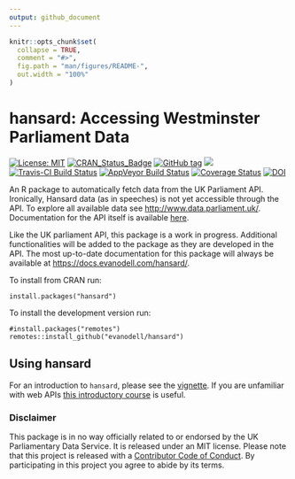 ```yaml
---
output: github_document
---
```


<!-- README.md is generated from README.Rmd. Please edit that file -->

```r
knitr::opts_chunk$set(
  collapse = TRUE,
  comment = "#>",
  fig.path = "man/figures/README-",
  out.width = "100%"
)
```


# hansard: Accessing Westminster Parliament Data

[![License: MIT](https://img.shields.io/badge/License-MIT-blue.svg)](https://opensource.org/licenses/MIT)
[![CRAN_Status_Badge](https://www.r-pkg.org/badges/version/hansard)](https://cran.r-project.org/package=hansard)
[![GitHub tag](https://img.shields.io/github/tag/evanodell/hansard.svg)](https://github.com/evanodell/hansard)
[![](https://cranlogs.r-pkg.org/badges/grand-total/hansard)](https://dgrtwo.shinyapps.io/cranview/)
[![Travis-CI Build Status](https://travis-ci.org/evanodell/hansard.svg?branch=master)](https://travis-ci.org/evanodell/hansard)
[![AppVeyor Build Status](https://ci.appveyor.com/api/projects/status/github/evanodell/hansard?branch=master&svg=true)](https://ci.appveyor.com/project/evanodell/hansard)
[![Coverage Status](https://img.shields.io/codecov/c/github/evanodell/hansard/master.svg)](https://codecov.io/github/evanodell/hansard?branch=master)
[![DOI](https://zenodo.org/badge/72111315.svg)](https://zenodo.org/badge/latestdoi/72111315)


An R package to automatically fetch data from the UK Parliament API. Ironically, Hansard data (as in speeches) is not yet accessible through the API. To explore all available data see <http://www.data.parliament.uk/>. Documentation for the API itself is available [here](http://explore.data.parliament.uk/).

Like the UK parliament API, this package is a work in progress. Additional functionalities will be added to the package as they are developed in the API. The most up-to-date documentation for this package will always be available at <https://docs.evanodell.com/hansard/>.

To install from CRAN run:

```
install.packages("hansard")
```

To install the development version run:

```
#install.packages("remotes")
remotes::install_github("evanodell/hansard")
```

## Using hansard

For an introduction to `hansard`, please see the [vignette](https://docs.evanodell.com/hansard/articles/introduction.html). If you are unfamiliar with web APIs [this introductory course](https://zapier.com/learn/apis/) is useful.

### Disclaimer

This package is in no way officially related to or endorsed by the UK Parliamentary Data Service. It is released under an MIT license. Please note that this project is released with a [Contributor Code of Conduct](https://github.com/evanodell/hansard/blob/master/CODE_OF_CONDUCT.md). By participating in this project you agree to abide by its terms.

